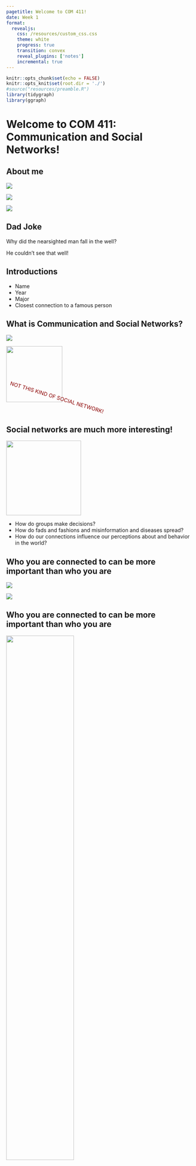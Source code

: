 ```yaml
---
pagetitle: Welcome to COM 411!
date: Week 1
format: 
  revealjs:
    css: /resources/custom_css.css
    theme: white
    progress: true
    transition: convex
    reveal_plugins: ['notes']
    incremental: true
---
```


```r
knitr::opts_chunk$set(echo = FALSE)
knitr::opts_knit$set(root.dir = './')
#source("resources/preamble.R")
library(tidygraph)
library(ggraph)
```
# Welcome to COM 411: Communication and Social Networks!

## About me

<div class='container'>
<div class='col fragment'>
<img src='./images/the_fam.jpg'/>
</div>
<div class='col fragment'>
<img src='https://upload.wikimedia.org/wikipedia/commons/thumb/8/80/Wikipedia-logo-v2.svg/500px-Wikipedia-logo-v2.svg.png' style='max-width:200px;'>
</div>
<div class='col fragment'>
<img src="https://vignette.wikia.nocookie.net/logopedia/images/c/cd/Reddit_2017_%28Stacked%29.svg/revision/latest/scale-to-width-down/709?cb=20190502124341" style='max-width:150px;'/>
</div>
</div>

## Dad Joke

Why did the nearsighted man fall in the well?

<span class='fragment'>He couldn't see that well!</span>

## Introductions
- Name
- Year
- Major
- Closest connection to a famous person 

## What is Communication and Social Networks?

<div class='container'>
<div class='col'>
<img src='https://upload.wikimedia.org/wikipedia/commons/thumb/9/95/Instagram_logo_2022.svg/150px-Instagram_logo_2022.svg.png'/>
</div>
<div class='col'>
<img src='https://upload.wikimedia.org/wikipedia/commons/thumb/c/ce/X_logo_2023.svg/120px-X_logo_2023.svg.png' style='width:150px;' />
</div>
</div>

<div style= "color:darkred; transform: rotate(17deg);" class='fragment'>NOT THIS KIND OF SOCIAL NETWORK!</div>

## Social networks are much more interesting!

<img class='fragment' src='./images/zacharay_karate.png' height='200px' />

- How do groups make decisions?
- How do fads and fashions and misinformation and diseases spread?
- How do our connections influence our perceptions about and behavior in the world?

## Who you are connected to can be more important than who you are

::: {.r-stack}
![](./images/dyad_net.png){.fragment}

![](./images/full_net.png){.fragment}
:::

## Who you are connected to can be more important than who you are

![](./images/covid_bubble.png){.fragment width=60%}

## Goals
 1. Understand the foundations of network theory and analysis
 2. Critically read social network studies
 3. Learn how social networks relate to your own interests
 4. Gain a basic understanding of gathering and analyzing network data in R

# How we reach those goals

## About the class

 - Building a learning community
 - Discussions vs. lectures
 - Resolving confusion
 - Project-based

## Grading
- Normal grading has some negative unintended consequences
<div class='container'>
<div class='col'>
<img class='fragment' src='./images/discussion.jpg' style='max-width:450px;'/>
</div>
</div>
- How can we build a learning community?

## Grading
- I'm interested in teaching, not assessing
 - Goal is to build structures that encourage learning and accountability
- Assignments will be turned in on Brightspace and/or discussed in class
- I will provide general feedback
- 3 times during the semester you will turn in reflection pieces
- If I disagree I will reach out

## Class Meetings

- Most content is asynchronous
  - Readings + Video lectures
- Tuesdays
  - Time discussing + reviewing concepts and homework
  - Random cold calling
- Thursdays 
  - Activities
  - R Labs
  - Co-working / Office Hours

## Class meetings

 - I will work hard to make our classes valuable
 - Do the same; be prepared, open, and engaged
 - Class discussions are a fundamental part of the class and I expect you to be at every class

## Assignments

- Homework
	- Social network concepts
	- Programming practice
- Reading
   - 3-2-1 on Brightspace
     - 3 things you learned / connections made
     - 2 questions / things that are still confusing
      - 1 discussion question for class
	- Discussion Questions due Monday at noon

## Readings
 - Academic papers
	- Typically linked from wiki
	- A few on Brightspace (I will make this clear)
 - Textbooks
	- Networks, Crowds and Markets
	- Introduction to social network methods

## Programming

- You will understand what this means! :)

::: {.fragment .small}

```r
create_notable('zachary') %>%
  activate(nodes) %>%
  mutate(group = as.factor(group_infomap())) %>%
  ggraph(layout = 'kk') +
  geom_edge_fan(width=.2) + 
  geom_node_point(aes(color = group), size = 5) +
  theme_graph()
```
::: 

## Exam
 - One exam
	- Goal is to encourage self-accountability

## Final Project

Options:

 - Group project: network-based intervention (e.g., spreading an idea on campus)
 - (Group?) research project: analysis of network data
 - "Pitch" to an organization about how what you have learned could be used to help their organization


# Resources

## Discord

 - Conversation and questions
 - Help
	- In general, ask publicly so others can answer / see the answer

## Course Website

- Syllabus
- Schedule
- Lecture videos and slides
- Links to readings
- Links to assignments
- Let me know what's broken

## Brightspace

 - Some readings
 - Submit assignments

## Office Hours

 - Tuesdays, 2-4
	- Also open to meeting virtually

## Please be vocal
- I will solicit feedback as part of reflections
- Let me know what is and isn't working

## Assignments

 - Read the syllabus
 - Fill out the reflection on Brightspace
 - This Thursday will be a (fun!) synchronous activity
 - Bring your computer, if possible!
 - Make sure you are signed up on Discord


## Questions?

